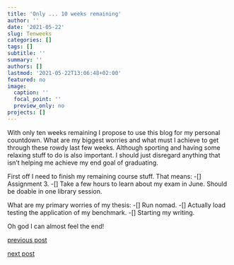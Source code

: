 ```yaml
---
title: 'Only ... 10 weeks remaining'
author: ''
date: '2021-05-22'
slug: Tenweeks
categories: []
tags: []
subtitle: ''
summary: ''
authors: []
lastmod: '2021-05-22T13:06:48+02:00'
featured: no
image:
  caption: ''
  focal_point: ''
  preview_only: no
projects: []
---
```


With only ten weeks remaining I propose to use this blog for my personal countdown. What are my biggest worries and what must I achieve to get through these rowdy last few weeks. Although sporting and having some relaxing stuff to do is also important. I should just disregard anything that isn't helping me achieve my end goal of graduating. 

First off I need to finish my remaining course stuff. That means:
-[] Assignment 3.
-[] Take a few hours to learn about my exam in June. Should be doable in one library session.

What are my primary worries of my thesis:
-[] Run nomad.
-[] Actually load testing the application of my benchmark.
-[] Starting my writing.

Oh god I can almost feel the end!  

[previous post](/2021/05/16/regret)

[next post](/2021/05/30/arewethereyet)
